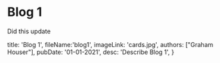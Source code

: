 # Blog 1

Did this update

  title: 'Blog 1',
  fileName:'blog1',
  imageLink: 'cards.jpg',
  authors: ["Graham Houser"],
  pubDate: '01-01-2021',
  desc: 'Describe Blog 1',
}
